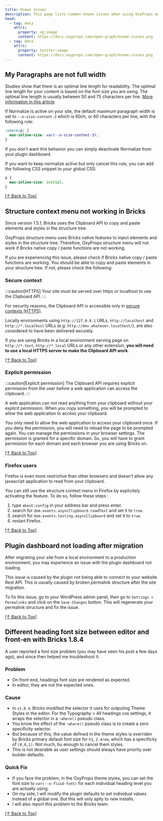 ```yaml
---
title: Known Issues
description: This page lists common known issues when using OxyProps and the way to solve them.
head:
  - tag: meta
    attrs:
      property: og:image
      content: https://docs.oxyprops.com/open-graph/known-issues.png
  - tag: meta
    attrs:
      property: twitter:image
      content: https://docs.oxyprops.com/open-graph/known-issues.png
---
```


## My Paragraphs are not full width

Studies show that there is an optimal line length for readability. The optimal line length for your content is based on the font size you are using. The optimal line length is usually between 50 and 75 characters per line. [More information in this article](https://baymard.com/blog/line-length-readability)

If Normalize is active on your site, the default maximum paragraph width is set to `--o-size-content-3` which is 60ch, or 60 characters per line, with the following rule:

```css title="oxyprops-normalize.css"
:where(p) {
  max-inline-size: var(--o-size-content-3);
}
```

If you don't want this behavior you can simply deactivate Normalize from your plugin dashboard.

If you want to keep normalize active but only cancel this rule, you can add the following CSS snippet to your global CSS:

```css title="Insert this snippet in your global CSS"
p {
  max-inline-size: initial;
}
```

[[↑ Back to Top]](#\_top)

## Structure context menu not working in Bricks

Since version 1.5.1, Bricks uses the Clipboard API to copy and paste elements and styles in the structure tree.

OxyProps structure menu uses Bricks native features to inject elements and styles in the structure tree. Therefore, OxyProps structure menu will not work if Bricks native copy / paste functions are not working.

If you are experiencing this issue, please check if Bricks native copy / paste functions are working. You should be able to copy and paste elements in your structure tree. If not, please check the following:

### Secure context

:::caution[HTTPS]
Your site must be served over https or localhost to use the Clipboard API.
:::

For security reasons, the Clipboard API is accessible only in [secure contexts (HTTPS)](https://developer.mozilla.org/en-US/docs/Web/Security/Secure_Contexts).

Locally environments using `http://127.0.0.1` URLs, `http://localhost` and `http://*.localhost` URLs (e.g. `http://dev.whatever.localhost/`), are also considered to have been delivered securely.

If you are using Bricks in a local environment serving page on `http://*.test`, `http://*.local` URLs or any other extension, **you will need to use a local HTTPS server to make the Clipboard API work**.

[[↑ Back to Top]](#top)

### Explicit permission

:::caution[Explicit permission]
The Clipboard API requires explicit permission from the user before a web application can access the clipboard.
:::

A web application can not read anything from your clipboard without your explicit permission. When you copy something, you will be prompted to allow the web application to access your clipboard.

You only need to allow the web application to access your clipboard once. If you deny the permission, you will need to reload the page to be prompted again. You can manage the permissions in your browser settings. The permission is granted for a specific domain. So, you will have to grant permission for each domain and each browser you are using Bricks on.

[[↑ Back to Top]](#top)

### Firefox users

Firefox is even more restrictive than other browsers and doesn't allow any javascript application to read from your clipboard.

You can still use the structure context menu in Firefox by explicitely activating the feature. To do so, follow these steps :

1. type `about:config` in your address bar and press enter.
2. search for `dom.events.asyncClipboard.readText` and set it to `true`.
3. search for `dom.events.testing.asyncClipboard` and set it to `true`.
4. restart Firefox.

[[↑ Back to Top]](#top)

## Plugin dashboard not loading after migration

After migrating your site from a local environment to a production environment, you may experience an issue with the plugin dashboard not loading.

This issue is caused by the plugin not being able to connect to your website Rest API. This is usually caused by broken permalink structure after the site migration.

To fix this issue, go to your WordPress admin panel, then go to `Settings > Permalinks` and click on the `Save Changes` button. This will regenerate your permalink structure and fix the issue.

[[↑ Back to Top]](#top)

## Different heading font size between editor and front-en with Bricks 1.8.4
A user reported a font size problem (you may have seen his post a few days ago), and since then helped me troubleshoot it.

### Problem
- On front end, headings font size are rendered as expected.
- In editor, they are not the expected ones.

### Cause
- in `v1.8.4`, Bricks modified the selector it uses for outputing Theme Styles in the editor. For the Typography > All headings css settings, it wraps the selector in a `:where()` pseudo class.
- You know the effect of the `:where()` pseudo class is to create a zero specificity selector.
- But because of this, the value defined in the theme styles is overriden by Bricks primary default font size for `h1`, `2.4rem`, which has a specificity of `(0,0,1)`. Not much, bu enough to cancel them styles.
- This is not desirable as user settings should always have priority over builder defaults.

### Quick Fix
- If you face the problem, in the OxyProps theme styles, you can set the font size to `var(--o-fluid-font)` for each individual heading level you are actually using.
- On my side, I will modify the plugin defaults to set individual values instead of a global one. But this will only aplly to new installs.
- I will also report this problem to the Bricks team.

[[↑ Back to Top]](#top)
